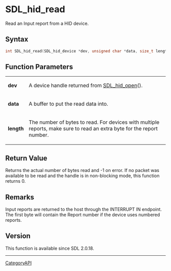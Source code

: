 = SDL_hid_read =

Read an Input report from a HID device.

== Syntax ==

<syntaxhighlight lang='c'>
int SDL_hid_read(SDL_hid_device *dev, unsigned char *data, size_t length);
</syntaxhighlight>

== Function Parameters ==

{|
|'''dev'''
|A device handle returned from [[SDL_hid_open]]().
|-
|'''data'''
|A buffer to put the read data into.
|-
|'''length'''
|The number of bytes to read. For devices with multiple reports, make sure to read an extra byte for the report number.
|}

== Return Value ==

Returns the actual number of bytes read and -1 on error. If no packet was
available to be read and the handle is in non-blocking mode, this function
returns 0.

== Remarks ==

Input reports are returned to the host through the INTERRUPT IN endpoint.
The first byte will contain the Report number if the device uses numbered
reports.

== Version ==

This function is available since SDL 2.0.18.

----
[[CategoryAPI]]


